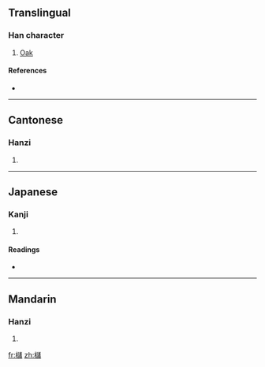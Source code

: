 {{also|槠}}
==Translingual==

===Han character===
{{Han char|rn=75|rad=木|as=16|sn=20|four=4496<sub>0</sub>|canj=木卜口日 (DYRA)}}

# [[Oak]]

====References====
* {{Han ref|kx=0561.130|dkj=15843|hdz=21315.040|uh=6AE7|ud=27367|bh=F24C|bd=62028}}

----

==Cantonese==

===Hanzi===
{{yue-hanzi|jyut=|y=jyu1|sim=槠}}

# {{defn|Cantonese|sort=木16}}

----

==Japanese==

===Kanji===
{{ja-kanji|grade=|rs=木16}}

# {{defn|Japanese|sort=木16}}

====Readings====
* {{ja-readings|on=[[しょ]] (sho)|kun=[[かし]] (kashi)}}

----

==Mandarin==

===Hanzi===
{{cmn-hanzi|sim=槠|pin=[[zhū]] ([[zhu1]])|wg=chu<sup>1</sup>}}

# {{defn|Mandarin|sort=木16}}

[[fr:櫧]]
[[zh:櫧]]